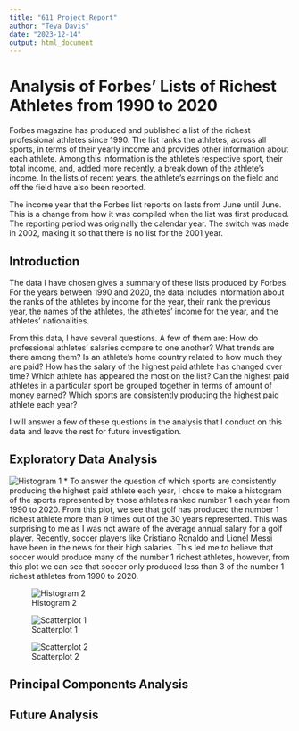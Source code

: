 ```yaml
---
title: "611 Project Report"
author: "Teya Davis"
date: "2023-12-14"
output: html_document
---
```


# Analysis of Forbes' Lists of Richest Athletes from 1990 to 2020
  
  Forbes magazine has produced and published a list of the richest professional athletes since 1990. The list ranks the athletes, across all sports, in terms of their yearly income and provides other information about each athlete. Among this information is the athlete's respective sport, their total income, and, added more recently, a break down of the athlete's income. In the lists of recent years, the athlete's earnings on the field and off the field have also been reported.
  
  The income year that the Forbes list reports on lasts from June until June. This is a change from how it was compiled when the list was first produced. The reporting period was originally the calendar year. The switch was made in 2002, making it so that there is no list for the 2001 year.

## Introduction

  The data I have chosen gives a summary of these lists produced by Forbes. For the years between 1990 and 2020, the data includes information about the ranks of the athletes by income for the year, their rank the previous year, the names of the athletes, the athletes' income for the year, and the athletes' nationalities.
  
  From this data, I have several questions. A few of them are: How do professional athletes’ salaries compare to one another? What trends are there among them? Is an athlete’s home country related to how much they are paid? How has the salary of the highest paid athlete has changed over time? Which athlete has appeared the most on the list? Can the highest paid athletes in a particular sport be grouped together in terms of amount of money earned? Which sports are consistently producing the highest paid athlete each year?
  
  I will answer a few of these questions in the analysis that I conduct on this data and leave the rest for future investigation.

## Exploratory Data Analysis

![Histogram 1](figures/Histogram1025.png)
* To answer the question of which sports are consistently producing the highest paid athlete each year, I chose to make a histogram of the sports represented by those athletes ranked number 1 each year from 1990 to 2020. From this plot, we see that golf has produced the number 1 richest athlete more than 9 times out of the 30 years represented. This was surprising to me as I was not aware of the average annual salary for a golf player. Recently, soccer players like Cristiano Ronaldo and Lionel Messi have been in the news for their high salaries. This led me to believe that soccer would produce many of the number 1 richest athletes, however, from this plot we can see that soccer only produced less than 3 of the number 1 richest athletes from 1990 to 2020.

![Histogram 2](figures/Histogram1204.png)




![Scatterplot 1](figures/Scatterplot1025.png)

![Scatterplot 2](figures/Scatterplot1204.png)






## Principal Components Analysis

## Future Analysis
